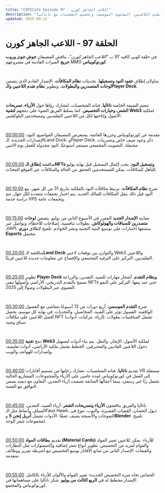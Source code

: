 ```yaml
---
title: "COPICafe Episode 97 - اللاعب الجاهز كورن"
description: "ملخص وتحليل تفصيلي لحلقة كوبي كافيه 97 التي تتناول عقود النود والمكافآت، الإصدارات الجديدة مع لوحات المتصدرين، تقدم اللاعبين، المحتوى الموسمي، وتخصيص الشخصيات مع ناتاليا."
updated: 2025-09-12
---
```


# الحلقة 97 - <span className="text-orange-500">اللاعب الجاهز كورن</span>  

في حلقة كوبي كافيه 97 ب *"اللاعب الجاهز كورن"*، يناقش المضيفان **جوش جونز وروب جريج** الميزات القادمة في مشروعهم MMO **كورنوكوبياس**.  

</br>  

يتناولان إطلاق **عقود النود وتسجيلها**، تحديثات **نظام المكافآت**، الإصدار القادم الذي يتضمن **لوحات المتصدرين والبطولات**، وتطوير **نظام تقدم اللاعبين والـPlayer Deck**.  

</br>  

تنضم الضيفة الخاصة **ناتاليا**، فنانة الشخصيات، لتشارك رؤاها حول **الأزياء، تسريحات الشعر، وخيارات التخصيص**. كما يسلط الفريق الضوء على دمجهم **لتقنية Web3** لملكية الأصول وإتاحتها لكل من اللاعبين التقليديين ومستخدمي البلوكشين.  

</br>  

[00:00:00](https://youtube.com/watch?v=QSuIr-zTpLc&t=0) مقدمة عن كورنوكوبياس وجزرها العائمة. يستعرض المضيفان المواضيع: النود، الإصدارات الجديدة، الـLand Dock، وPlayer Deck. ذكر وجود ضيف خاص وتسريبات محتملة. التصويت المجتمعي مستمر أسبوعيًا. النود مجدولة للعمل يوم الاثنين.  

</br>  

[00:05:00](https://youtube.com/watch?v=QSuIr-zTpLc&t=300) مناقشة **إطلاق الـNFTs وتسجيل النود**. يجب إكمال التسجيل قبل نهاية يوليو للتأهل للمكافآت. يمكن للمستخدمين التحقق من الحالة والمكافآت عبر الموقع المحدّث.  

</br>  

[00:10:00](https://youtube.com/watch?v=QSuIr-zTpLc&t=600) شرح **نظام المكافآت**. ترتبط مكافآت النود بالملكية بتاريخ 31 من كل شهر. بيع النود قبل ذلك ينقل المكافآت للمالك الجديد. يتم اختبار تجمعات متعددة لكل جهاز. تتم دراسة خدمة VPS وتجمعات عامة.  

</br>  

[00:15:00](https://youtube.com/watch?v=QSuIr-zTpLc&t=900) معاينة **الإصدار الجديد** المقرر في الأسبوع الثاني من يوليو. يتضمن **لوحات متصدرين للسباقات والهولوكاش**، بطولات تنافسية، إصلاحات للأخطاء، وتواصل عبر الـAPI. ستتبعها اختبارات على توسيع البنية التحتية ونشر الخوادم. تلميح لإطلاق **دوري Esports** محتمل.  

</br>  

[00:20:00](https://youtube.com/watch?v=QSuIr-zTpLc&t=1200) مناقشة الـ**Land Deck** والتوازن بين توقعات لاعبي Web3 واللاعبين التقليديين. التركيز على الترفيه المجتمعي والإفصاح عن معلومات جديدة للاعبين قريبًا.  

</br>  

[00:25:00](https://youtube.com/watch?v=QSuIr-zTpLc&t=1500) تطوير **Player Deck ونظام التقدم**. أشجار مهارات للصيد، التعدين، والزراعة تسمح بالتقدم التدريجي. الأراضي وأصولها تبقى NFTs حتى عند بيعها. التركيز على النمو العضوي عبر البطولات وصولًا إلى 2025.  

</br>  

[00:30:00](https://youtube.com/watch?v=QSuIr-zTpLc&t=1800) شرح **التقدم الموسمي**: أربع دورات من 13 أسبوعًا تتماشى مع الفصول الواقعية. الفصول تؤثر على الصيد، المحاصيل، والتحديات. في نهاية كل موسم، يحصل أفضل اللاعبين على مكافآت NFT (أزياء، مركبات، أدوات). تشمل المنافسات بطولات سباق وصيد.  

</br>  

[00:35:00](https://youtube.com/watch?v=QSuIr-zTpLc&t=2100) دمج **تقنية Web3** لملكية الأصول، الإيجار، والنقل. يتم بناء أدوات لتسهيل دخول اللاعبين العاديين والمحترفين. الخطط تشمل ملكية الأراضي، أدوات تعليمية، وإصدارات للهواتف والويب.  

</br>  

[00:40:00](https://youtube.com/watch?v=QSuIr-zTpLc&t=2400) تقديم **ناتاليا**، فنانة الشخصيات. تشارك رحلتها من تصميم أفاتارات VR مستقلة إلى العمل في كورنوكوبياس لمدة عامين على الأزياء والمجموعات. المشاريع الحالية تشمل زيًا غير رسمي، بينما أعمالها السابقة تضمنت أزياء التعدين. التعاون مع ديفيد يضمن التوافق مع القصة.  

</br>  

[00:45:00](https://youtube.com/watch?v=QSuIr-zTpLc&t=2700) ناتاليا والفريق يناقشون **الأزياء وتسريحات الشعر**: أزياء الصيد، التعدين، السباق، وأنماط مثل الـFaux Hawk، ذيول الحصان، القصات القصيرة، والبوب. تنوع في التموجات والأنسجة يضيف عمقًا. الأدوات تشمل **أنريل إنجن 5** و**Blender**. تلميح لمجموعات شعر الوجه.  

</br>  

[00:50:00](https://youtube.com/watch?v=QSuIr-zTpLc&t=3000) تقديم **بطاقات المواد (Material Cards)** للأزياء. يمكن للاعبين تغيير المواد والقوام لمزيد من التخصيص. تطوير أنواع شعر إضافية وإكسسوارات مثل النظارات والقبعات. الإصدار الثاني من صانع الأفاتار يوسع التخصيص مع أشرطة تمرير ووظائف متقدمة.  

</br>  

[00:55:00](https://youtube.com/watch?v=QSuIr-zTpLc&t=3300) الحماس تجاه ميزة التخصيص الجديدة: تغيير القوام والألوان للأزياء بالكامل. الإصدار مخطط له في **الربع الثالث من يوليو**. شكر ناتاليا على مساهماتها في كورنوكوبياس والمجتمع.  
